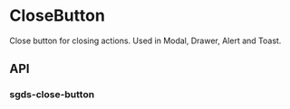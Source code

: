 
<Meta of={CloseButtonStories} />

# CloseButton

Close button for closing actions. Used in Modal, Drawer, Alert and Toast.

<Canvas>
  <Story of={CloseButtonStories.Basic} />
</Canvas>

## API

### sgds-close-button

<Controls />
